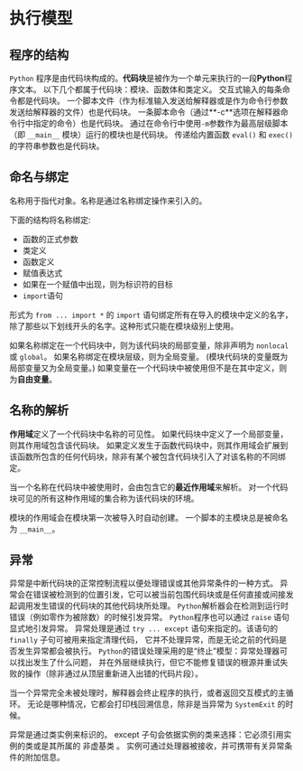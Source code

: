 # 执行模型

## 程序的结构

`Python` 程序是由代码块构成的。**代码块**是被作为一个单元来执行的一段**Python**程序文本。
以下几个都属于代码块：模块、函数体和类定义。 交互式输入的每条命令都是代码块。
一个脚本文件（作为标准输入发送给解释器或是作为命令行参数发送给解释器的文件）也是代码块。
一条脚本命令（通过**-c**选项在解释器命令行中指定的命令）也是代码块。
通过在命令行中使用`-m`参数作为最高层级脚本（即 `__main__` 模块）运行的模块也是代码块。
传递给内置函数 `eval()` 和 `exec()` 的字符串参数也是代码块。

## 命名与绑定

名称用于指代对象。名称是通过名称绑定操作来引入的。

下面的结构将名称绑定:

- 函数的正式参数
- 类定义
- 函数定义
- 赋值表达式
- 如果在一个赋值中出现，则为标识符的目标
- `import`语句

形式为 `from ... import *` 的 `import` 语句绑定所有在导入的模块中定义的名字，
除了那些以下划线开头的名字。这种形式只能在模块级别上使用。

如果名称绑定在一个代码块中，则为该代码块的局部变量，除非声明为 `nonlocal` 或 `global`。
如果名称绑定在模块层级，则为全局变量。 (模块代码块的变量既为局部变量又为全局变量。)
如果变量在一个代码块中被使用但不是在其中定义，则为**自由变量**。

## 名称的解析

**作用域**定义了一个代码块中名称的可见性。 如果代码块中定义了一个局部变量，则其作用域包含该代码块。
如果定义发生于函数代码块中，则其作用域会扩展到该函数所包含的任何代码块，除非有某个被包含代码块引入了对该名称的不同绑定。

当一个名称在代码块中被使用时，会由包含它的**最近作用域**来解析。
对一个代码块可见的所有这种作用域的集合称为该代码块的环境。

模块的作用域会在模块第一次被导入时自动创建。 一个脚本的主模块总是被命名为 `__main__`。

## 异常

异常是中断代码块的正常控制流程以便处理错误或其他异常条件的一种方式。
异常会在错误被检测到的位置引发，它可以被当前包围代码块或是任何直接或间接发起调用发生错误的代码块的其他代码块所处理。
`Python`解析器会在检测到运行时错误（例如零作为被除数）的时候引发异常。 
`Python`程序也可以通过 `raise` 语句显式地引发异常。 
异常处理是通过 `try ... except` 语句来指定的。该语句的 `finally` 子句可被用来指定清理代码，
它并不处理异常，而是无论之前的代码是否发生异常都会被执行。
`Python`的错误处理采用的是“终止”模型：异常处理器可以找出发生了什么问题，
并在外层继续执行，但它不能修复错误的根源并重试失败的操作（除非通过从顶层重新进入出错的代码片段）。

当一个异常完全未被处理时，解释器会终止程序的执行，或者返回交互模式的主循环。 
无论是哪种情况，它都会打印栈回溯信息，除非是当异常为 `SystemExit` 的时候。




异常是通过类实例来标识的。 except 子句会依据实例的类来选择：它必须引用实例的类或是其所属的 非虚基类 。 实例可通过处理器被接收，并可携带有关异常条件的附加信息。
